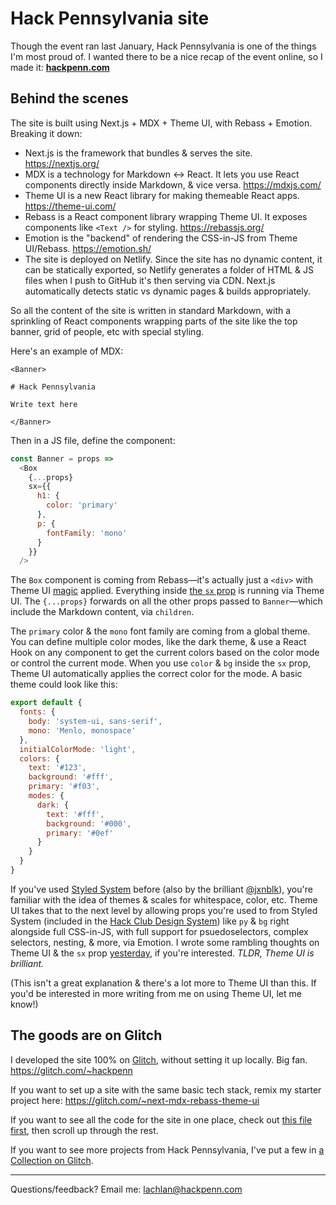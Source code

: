 # Hack Pennsylvania site

Though the event ran last January, Hack Pennsylvania is one of the things I'm most proud of. I wanted there to be a nice recap of the event online, so I made it: [**hackpenn.com**](https://hackpenn.com)

## Behind the scenes

The site is built using Next.js + MDX + Theme UI, with Rebass + Emotion. Breaking it down:

- Next.js is the framework that bundles & serves the site. https://nextjs.org/
- MDX is a technology for Markdown <-> React. It lets you use React components directly inside Markdown, & vice versa. https://mdxjs.com/
- Theme UI is a new React library for making themeable React apps. https://theme-ui.com/
- Rebass is a React component library wrapping Theme UI. It exposes components like `<Text />` for styling. https://rebassjs.org/
- Emotion is the "backend" of rendering the CSS-in-JS from Theme UI/Rebass. https://emotion.sh/
- The site is deployed on Netlify. Since the site has no dynamic content, it can be statically exported, so Netlify generates a folder of HTML & JS files when I push to GitHub it's then serving via CDN. Next.js automatically detects static vs dynamic pages & builds appropriately.

So all the content of the site is written in standard Markdown, with a sprinkling of React components wrapping parts of the site like the top banner, grid of people, etc with special styling.

Here's an example of MDX:

```mdx
<Banner>

# Hack Pennsylvania

Write text here

</Banner>
```

Then in a JS file, define the component:

```js
const Banner = props =>
  <Box
    {...props}
    sx={{
      h1: {
        color: 'primary'
      },
      p: {
        fontFamily: 'mono'
      }
    }}
  />
```

The `Box` component is coming from Rebass—it's actually just a `<div>` with Theme UI [magic](https://theme-ui.com/jsx-pragma) applied. Everything inside [the `sx` prop](https://theme-ui.com/sx-prop) is running via Theme UI. The `{...props}` forwards on all the other props passed to `Banner`—which include the Markdown content, via `children`.

The `primary` color & the `mono` font family are coming from a global theme. You can define multiple color modes, like the dark theme, & use a React Hook on any component to get the current colors based on the color mode or control the current mode. When you use `color` & `bg` inside the `sx` prop, Theme UI automatically applies the correct color for the mode. A basic theme could look like this:

```js
export default {
  fonts: {
    body: 'system-ui, sans-serif',
    mono: 'Menlo, monospace'
  },
  initialColorMode: 'light',
  colors: {
    text: '#123',
    background: '#fff',
    primary: '#f03',
    modes: {
      dark: {
        text: '#fff',
        background: '#000',
        primary: '#0ef'
      }
    }
  }
}
```

If you've used [Styled System](https://styled-system.com) before (also by the brilliant [@jxnblk](https://jxnblk.com)), you're familiar with the idea of themes & scales for whitespace, color, etc. Theme UI takes that to the next level by allowing props you're used to from Styled System (included in the [Hack Club Design System](https://design.hackclub.com)) like `py` & `bg` right alongside full CSS-in-JS, with full support for psuedoselectors, complex selectors, nesting, & more, via Emotion. I wrote some rambling thoughts on Theme UI & the `sx` prop [yesterday](/2019-08-14), if you're interested. _TLDR, Theme UI is brilliant._

(This isn't a great explanation & there's a lot more to Theme UI than this. If you'd be interested in more writing from me on using Theme UI, let me know!)

## The goods are on Glitch

I developed the site 100% on [Glitch](https://glitch.com), without setting it up locally. Big fan. https://glitch.com/~hackpenn

If you want to set up a site with the same basic tech stack, remix my starter project here: https://glitch.com/~next-mdx-rebass-theme-ui

If you want to see all the code for the site in one place, check out [this file first](https://github.com/hackpenn/site/commit/5f55ae915a6e4762d8e2641383000f5770960e49#diff-63823233e264ed6abbcc6f7ea0ef10bd), then scroll up through the rest.

If you want to see more projects from Hack Pennsylvania, I've put a few in [a Collection on Glitch](https://glitch.com/@kingofdevs/hack-pennsylvania).

___

Questions/feedback? Email me: [lachlan@hackpenn.com](mailto:lachlan@hackpenn.com)
